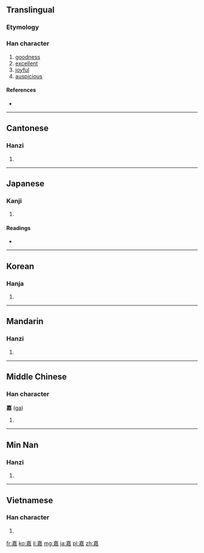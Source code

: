 ==Translingual==

===Etymology===
{{Han compound|壴|加|c1=s|c2=p|ls=psc}}

===Han character===
{{Han char|rn=30|rad=口|as=11|sn=14|four=4046<sub>1</sub>|canj=土口廿口 (GRTR), X土口廿口 (XGRTR)|ids=⿱[[壴]][[加]]}}

# [[goodness]]
# [[excellent]]
# [[joyful]]
# [[auspicious]]

====References====
* {{Han ref|kx=0205.070|dkj=04176|dj=0427.250|hdz=10672.110|uh=5609|ud=22025|bh=B9C5|bd=47557}}

----

==Cantonese==

===Hanzi===
{{yue-hanzi|jyut=|y=ga1}}

# {{defn|lang=yue|sort=口11}}

----

==Japanese==

===Kanji===
{{ja-kanji|grade=|rs=口11}}

# {{defn|lang=ja|sort=口11}}

====Readings====
* {{ja-readings|on=[[か]] (ka)|kun=[[よみする]] (yomisuru), [[よい]] (yoi)}}

----

==Korean==

===Hanja===
{{ko-hanja|hangeul=가|rv=ga|mr=ka}}

# {{defn|lang=ko|sort=口11}}

----

==Mandarin==

===Hanzi===
{{cmn-hanzi|pin=[[jiā]] ([[jia1]])|wg=chia<sup>1</sup>}}

# {{defn|lang=cmn|sort=口11}}

----

==Middle Chinese==

===Han character===
'''嘉''' ([[ga]])

# {{defn|lang=zhx-mid|sort=口11}}

----

==Min Nan==

===Hanzi===
{{nan-hanzi|poj=ka, ke}}

# {{defn|lang=nan}}

----

==Vietnamese==

===Han character===
{{vi-hantu|[[gia]]|rs=口11}}

# {{defn|lang=vi|sort=口11}}

[[fr:嘉]]
[[ko:嘉]]
[[li:嘉]]
[[mg:嘉]]
[[ja:嘉]]
[[pl:嘉]]
[[zh:嘉]]